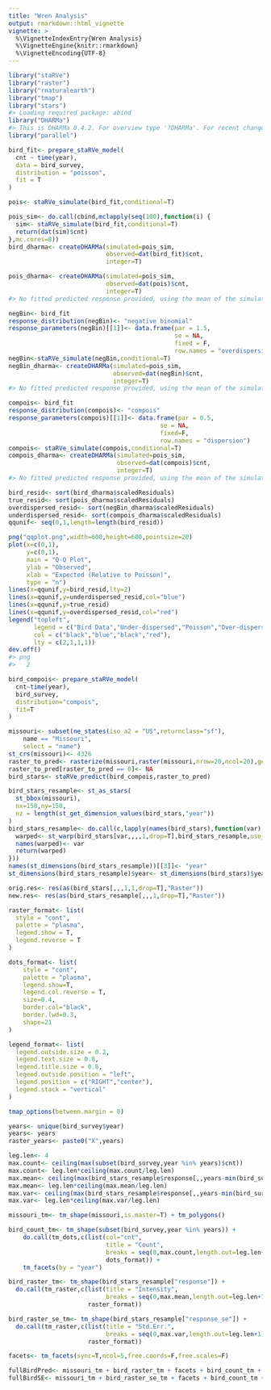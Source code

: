 ```yaml
---
title: "Wren Analysis"
output: rmarkdown::html_vignette
vignette: >
  %\VignetteIndexEntry{Wren Analysis}
  %\VignetteEngine{knitr::rmarkdown}
  %\VignetteEncoding{UTF-8}
---
```





```r
library("staRVe")
library("raster")
library("rnaturalearth")
library("tmap")
library("stars")
#> Loading required package: abind
library("DHARMa")
#> This is DHARMa 0.4.2. For overview type '?DHARMa'. For recent changes, type news(package = 'DHARMa') Note: Syntax of plotResiduals has changed in 0.3.0, see ?plotResiduals for details
library("parallel")
```




```r
bird_fit<- prepare_staRVe_model(
  cnt ~ time(year),
  data = bird_survey,
  distribution = "poisson",
  fit = T
)
```



```r
pois<- staRVe_simulate(bird_fit,conditional=T)
```


```r
pois_sim<- do.call(cbind,mclapply(seq(100),function(i) {
  sim<- staRVe_simulate(bird_fit,conditional=T)
  return(dat(sim)$cnt)
},mc.cores=8))
bird_dharma<- createDHARMa(simulated=pois_sim,
                           observed=dat(bird_fit)$cnt,
                           integer=T)
```


```r
pois_dharma<- createDHARMa(simulated=pois_sim,
                           observed=dat(pois)$cnt,
                           integer=T)
#> No fitted predicted response provided, using the mean of the simulations
```


```r
negBin<- bird_fit
response_distribution(negBin)<- "negative binomial"
response_parameters(negBin)[[1]]<- data.frame(par = 1.5,
                                              se = NA,
                                              fixed = F,
                                              row.names = "overdispersion")
negBin<-staRVe_simulate(negBin,conditional=T)
negBin_dharma<- createDHARMa(simulated=pois_sim,
                             observed=dat(negBin)$cnt,
                             integer=T)
#> No fitted predicted response provided, using the mean of the simulations
```


```r
compois<- bird_fit
response_distribution(compois)<- "compois"
response_parameters(compois)[[1]]<- data.frame(par = 0.5,
                                          se = NA,
                                          fixed=F,
                                          row.names = "dispersion")
compois<- staRVe_simulate(compois,conditional=T)
compois_dharma<- createDHARMa(simulated=pois_sim,
                              observed=dat(compois)$cnt,
                              integer=T)
#> No fitted predicted response provided, using the mean of the simulations
```

```r
bird_resid<- sort(bird_dharma$scaledResiduals)
true_resid<- sort(pois_dharma$scaledResiduals)
overdispersed_resid<- sort(negBin_dharma$scaledResiduals)
underdispersed_resid<- sort(compois_dharma$scaledResiduals)
qqunif<- seq(0,1,length=length(bird_resid))

png("qqplot.png",width=600,height=600,pointsize=20)
plot(x=c(0,1),
     y=c(0,1),
     main = "Q-Q Plot",
     ylab = "Observed",
     xlab = "Expected (Relative to Poisson)",
     type = "n")
lines(x=qqunif,y=bird_resid,lty=2)
lines(x=qqunif,y=underdispersed_resid,col="blue")
lines(x=qqunif,y=true_resid)
lines(x=qqunif,y=overdispersed_resid,col="red")
legend("topleft",
       legend = c("Bird Data","Under-dispersed","Poisson","Over-dispersed"),
       col = c("black","blue","black","red"),
       lty = c(2,1,1,1))
dev.off()
#> png 
#>   2
```

\begin{figure}
 \centering
 \includegraphics[width=0.6\textwidth]{qqplot.png}
 \caption{Q-Q plot comparing residual patterns for data sources with possible under- or over-dispersion. The observed dataset has residuals consistent with under-dispersion.}
 \label{fig::birdQQplot}
\end{figure}



```r
bird_compois<- prepare_staRVe_model(
  cnt~time(year),
  bird_survey,
  distribution="compois",
  fit=T
)
```



```r
missouri<- subset(ne_states(iso_a2 = "US",returnclass="sf"),
	name == "Missouri",
	select = "name")
st_crs(missouri)<- 4326
raster_to_pred<- rasterize(missouri,raster(missouri,nrow=20,ncol=20),getCover=T)
raster_to_pred[raster_to_pred == 0]<- NA
bird_stars<- staRVe_predict(bird_compois,raster_to_pred)
```


```r
bird_stars_resample<- st_as_stars(
  st_bbox(missouri),
  nx=150,ny=150,
  nz = length(st_get_dimension_values(bird_stars,"year"))
)
bird_stars_resample<- do.call(c,lapply(names(bird_stars),function(var) {
  warped<- st_warp(bird_stars[var,,,,1,drop=T],bird_stars_resample,use_gdal=T,method="bilinear")
  names(warped)<- var
  return(warped)
}))
names(st_dimensions(bird_stars_resample))[[3]]<- "year"
st_dimensions(bird_stars_resample)$year<- st_dimensions(bird_stars)$year

orig.res<- res(as(bird_stars[,,,1,1,drop=T],"Raster"))
new.res<- res(as(bird_stars_resample[,,,1,drop=T],"Raster"))
```



```r
raster_format<- list(
  style = "cont",
  palette = "plasma",
  legend.show = T,
  legend.reverse = T
)

dots_format<- list(
	style = "cont",
	palette = "plasma",
	legend.show=T,
	legend.col.reverse = T,
	size=0.4,
	border.col="black",
	border.lwd=0.3,
	shape=21
)

legend_format<- list(
  legend.outside.size = 0.2,
  legend.text.size = 0.8,
  legend.title.size = 0.8,
  legend.outside.position = "left",
  legend.position = c("RIGHT","center"),
  legend.stack = "vertical"
)

tmap_options(between.margin = 0)

years<- unique(bird_survey$year)
years<- years
raster_years<- paste0("X",years)

leg.len<- 4
max.count<- ceiling(max(subset(bird_survey,year %in% years)$cnt))
max.count<- leg.len*ceiling(max.count/leg.len)
max.mean<- ceiling(max(bird_stars_resample$response[,,years-min(bird_survey$year)+1],na.rm=T))
max.mean<- leg.len*ceiling(max.mean/leg.len)
max.var<- ceiling(max(bird_stars_resample$response[,,years-min(bird_survey$year)+1],na.rm=T))
max.var<- leg.len*ceiling(max.var/leg.len)
```


```r
missouri_tm<- tm_shape(missouri,is.master=T) + tm_polygons()

bird_count_tm<- tm_shape(subset(bird_survey,year %in% years)) +
	do.call(tm_dots,c(list(col="cnt",
                           title = "Count",
                           breaks = seq(0,max.count,length.out=leg.len+1)),
                           dots_format)) +
	tm_facets(by = "year")

bird_raster_tm<- tm_shape(bird_stars_resample["response"]) +
  do.call(tm_raster,c(list(title = "Intensity",
                           breaks = seq(0,max.mean,length.out=leg.len+1)),
                      raster_format))

bird_raster_se_tm<- tm_shape(bird_stars_resample["response_se"]) +
  do.call(tm_raster,c(list(title = "Std.Err.",
                           breaks = seq(0,max.var,length.out=leg.len+1)),
                      raster_format))

facets<- tm_facets(sync=T,ncol=5,free.coords=F,free.scales=F)

fullBirdPred<- missouri_tm + bird_raster_tm + facets + bird_count_tm + do.call(tm_layout,c(list(panel.labels = years),legend_format))
fullBirdSE<- missouri_tm + bird_raster_se_tm + facets + bird_count_tm + do.call(tm_layout,c(list(panel.labels = years),legend_format))
```
